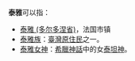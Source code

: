 '''泰雅'''可以指：
*[[泰雅_(多尔多涅省)|泰雅 (多尔多涅省)]]，法国市镇
*[[泰雅族|泰雅族]]：[[臺灣原住民|臺灣原住民]]之一。
*[[忒亞|泰雅女神]]：[[希臘神話|希臘神話]]中的女[[泰坦神|泰坦神]]。

{{disambig|Cat=二字译名消歧义}}